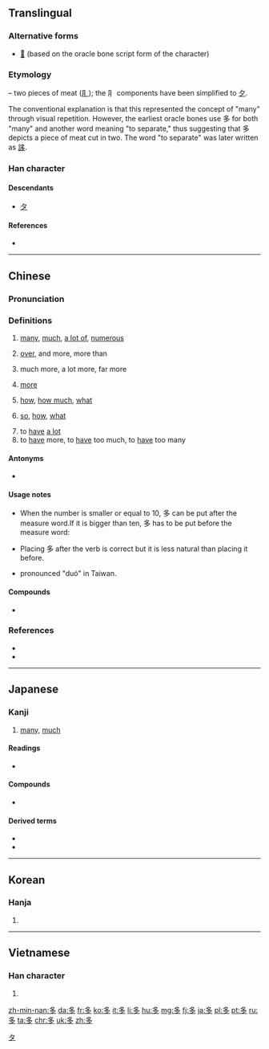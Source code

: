 {{also|夛}}
==Translingual==
{{stroke order|type=animate}}

===Alternative forms===
* [[𡖈]] (based on the oracle bone script form of the character)

===Etymology===
{{Han etyl}}
{{liushu|p}} – two pieces of meat ([[⺼]]); the ⺼ components have been simplified to [[夕]].

The conventional explanation is that this represented the concept of "many" through visual repetition. However, the earliest oracle bones use 多 for both "many" and another word meaning "to separate," thus suggesting that 多 depicts a piece of meat cut in two. The word "to separate" was later written as [[誃]].

===Han character===
{{Han char|rn=36|rad=夕|as=03|sn=6|four=2720<sub>7</sub>|canj=弓戈弓戈 (NINI)|ids=⿱夕夕}}

====Descendants====
* [[タ]]

====References====
* {{Han ref|kx=0246.110|dkj=05756|dj=0489.060|hdz=20862.020|uh=591A|ud=22810|bh=A668|bd=42600}}

----

==Chinese==
{{zh-forms}}

===Pronunciation===
{{zh-pron
|m=duō
|c=do1
|h=pfs=tô
|mn=to
|w=1tu
|mc=y
|oc=y
|ma=y
|cat=adj,adv,v
}}

===Definitions===
{{zh-hanzi}}

# {{cx|Beginning Mandarin|lang=zh}} [[many]], [[much]], [[a lot of]], [[numerous]] 
#: {{zh-usex|街上 有 很 多 人。|There is a lot of people in the street}}
# {{non-gloss definition|(after an amount)}} [[over]], and more, more than
#: {{zh-usex|兩 個 年 多|more than two years}}
# {{non-gloss definition|(used in comparison structure  得多 / 多了)}} much more, a lot more, far more
#: {{zh-usex|他 比 我 高 得{de} 多。|He is a lot taller than I am.}}
#: {{zh-usex|病人 今天 好 多 了。|The patient is much better today.}}
# {{non-gloss definition|(before or after a verb)}} [[more]]
#: {{zh-usex|我 應該 多 運動。|I should exercise more.}}
# {{non-gloss definition|(used in question)}} [[how]], [[how much]], [[what]]
#: {{zh-usex|你 到 學校 要 走 多 遠 的 距離？|What distance do you have to walk to school ?}}
#: {{zh-usex|你 多 高？|How tall are you?}}
# {{non-gloss definition|(emphasis in exclamations)}} [[so]], [[how]], [[what]]
#: {{zh-usex|看 她 多 漂亮 啊！|Look how pretty she is!}}
#: {{zh-usex|她 戴 的 帽子 多 可愛 呀！|What an adorable hat she is wearing! / The hat she is wearing is so adorable}}
# to [[have]] [[a lot]]
# to [[have]] more, to [[have]] too much, to [[have]] too many
#: {{zh-usex|他 買 了 四 張 票，多 了 一 張。|He bought four tickets, which was one too many.}}

====Antonyms====
* {{zh-l|少|shǎo|few}}

====Usage notes====
* {{sense|over, more than}} When the number is smaller or equal to 10, 多 can be put after the measure word.If it is bigger than ten, 多 has to be put before the measure word:
* {{sense|more}} Placing 多 after the verb is correct but it is less natural than placing it before.
* {{sense|so, how}} pronounced "duó" in Taiwan.

====Compounds====
{{top2}}
* {{zh-l|多多益善}}
{{mid2}}
{{bottom}}

===References===
* {{cite web
| url = http://resources.allsetlearning.com/chinese/grammar/Expressing_%22much_more%22_in_comparisons
| work = Chinese Grammar Wiki
| title = Expressing much more in comparisons
| accessdate = 2014-05-02}}
* {{cite web
| url = http://resources.allsetlearning.com/chinese/grammar/Doing_something_more_with_%22duo%22
| work = Chinese Grammar Wiki
| title = Doing something more with "duo"
| accessdate = 2014-05-02}}

----

==Japanese==

===Kanji===
{{ja-kanji|grade=2|rs=夕03}}

# [[many]], [[much]]

====Readings====
* {{ja-readings
|goon=[[た]] (ta)
|kanon=[[た]] (ta)
|kun=[[おおい]] ([[多い]], ōi), [[まさる]] (masaru), [[まさに]] (masani), (archaic) [[さわ]] (sawa)}}

====Compounds====
* {{ja-r|多分|たぶん}}

====Derived terms====
* {{ja-r|多く|おおく}}
* {{ja-r|多い|おおい}}

[[Category:Han characters from which katakana were derived|タ]]
----

==Korean==

===Hanja===
{{ko-hanja|hangeul=다|rv=da|mr=ta}}

# {{defn|lang=ko|sort=夕03}}

----

==Vietnamese==

===Han character===
{{vi-hantu|[[đa]], [[nhật]]|rs=夕03}}

# {{defn|lang=vi|sort=夕03}}

[[zh-min-nan:多]]
[[da:多]]
[[fr:多]]
[[ko:多]]
[[it:多]]
[[li:多]]
[[hu:多]]
[[mg:多]]
[[fj:多]]
[[ja:多]]
[[pl:多]]
[[pt:多]]
[[ru:多]]
[[ta:多]]
[[chr:多]]
[[uk:多]]
[[zh:多]]